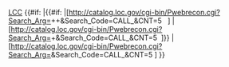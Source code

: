 [[美国国会图书馆图书分类法|LCC]] {{#if:
{{{2|}}}
|{{#if:
{{{3|}}}
|[http://catalog.loc.gov/cgi-bin/Pwebrecon.cgi?Search_Arg={{{1}}}+{{{2}}}+{{{3}}}&Search_Code=CALL_&CNT=5 {{{1}}}&nbsp;{{{2}}}&nbsp;{{{3}}}]
|[http://catalog.loc.gov/cgi-bin/Pwebrecon.cgi?Search_Arg={{{1}}}+{{{2}}}&Search_Code=CALL_&CNT=5 {{{1}}}&nbsp;{{{2}}}]}}
|[http://catalog.loc.gov/cgi-bin/Pwebrecon.cgi?Search_Arg={{urlencode:{{{1}}}}}&Search_Code=CALL_&CNT=5 {{{1}}}]
}}<noinclude>
{{documentation}}
</noinclude>